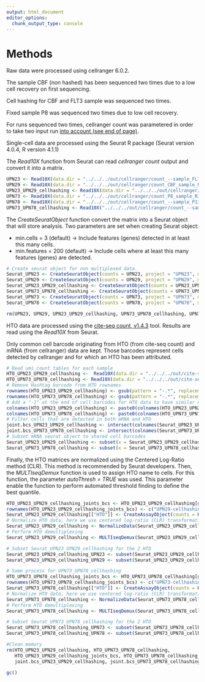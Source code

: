 ```yaml
---
output: html_document
editor_options: 
  chunk_output_type: console
---
```

# Methods

Raw data were processed using cellranger 6.0.2.

The sample CBF (non hashed) has been sequenced two times due to a low cell recovery on first sequencing.

Cell hashing for CBF and FLT3 sample was sequenced two times.

Fixed sample P8 was sequenced two times due to low cell recovery.

For runs sequenced two times, cellranger count was parametered in order to take two input run  [into account (see end of page)](https://support.10xgenomics.com/single-cell-gene-expression/software/pipelines/latest/using/count).

Single-cell data are processed using the Seurat R package (Seurat version 4.0.4, R version 4.1.1)

The *Read10X* function from Seurat can read *cellranger count* output and convert it into a matrix.

```r
UPN23 <- Read10X(data.dir = "../../../out/cellranger/count_--sample_FLT3_R252_GRCh38-2020-A/cellranger/mkfastq/gpfs/tgml/reads/bcl/Run_252_190329_NS500637_0159_AHYGNKBGX9/Run_252/outs/filtered_feature_bc_matrix")
UPN29 <- Read10X(data.dir = "../../../out/cellranger/count_CBF_sample_R252_255/outs/filtered_feature_bc_matrix/")
UPN23_UPN29_cellhashing <- Read10X(data.dir = "../../../out/cellranger/count_mRNA_R306_R309/count_mRNA_R306_R309//outs/filtered_feature_bc_matrix/")
UPN73 <- Read10X(data.dir = "../../../out/cellranger/count_P8_sample_R372/outs/filtered_feature_bc_matrix/")
UPN78 <- Read10X(data.dir = "../../../out/cellranger/count_--sample_P13_ARNm_GRCh38-2020-A/cellranger/mkfastq/gpfs/tgml/reads/NS500_output_from_sept_2020/Run_372_NS500-280_17-05-2021_RC/Run_372/outs/filtered_feature_bc_matrix")
UPN73_UPN78_cellhashing <- Read10X("../../../out/cellranger/count_--sample_mRNA_Hashtag_R342_GRCh38-2020-A/cellranger/mkfastq/gpfs/tgml/reads/NS500_output_from_sept_2020/Run_342_NS500-249_11-12-2020_LM/Run_342/outs/filtered_feature_bc_matrix/")
```

The *CreateSeuratObject* function convert the matrix into a Seurat object that will store analysis. Two parameters are set when creating Seurat object:

* min.cells = 3 (default) -> Include features (genes) detected in at least this many cells.
* min.features = 200 (default) -> Include cells where at least this many features (genes) are detected.

```r
# Create seurat object for non multiplexed data.
Seurat_UPN23 <- CreateSeuratObject(counts = UPN23, project = "UPN23", min.cells = 3, min.features = 200)
Seurat_UPN29 <- CreateSeuratObject(counts = UPN29, project = "UPN29", min.cells = 3, min.features = 200)
Seurat_UPN23_UPN29_cellhashing <- CreateSeuratObject(counts = UPN23_UPN29_cellhashing, project = "UPN23_UPN29_cellhashing", min.cells = 3, min.features = 200)
Seurat_UPN73_UPN78_cellhashing <- CreateSeuratObject(counts = UPN73_UPN78_cellhashing, project = "UPN73_UPN78_cellhashing", min.cells = 3, min.features = 200)
Seurat_UPN73 <- CreateSeuratObject(counts = UPN73, project = "UPN73", min.cells = 3, min.features = 200)
Seurat_UPN78 <- CreateSeuratObject(counts = UPN78, project = "UPN78", min.cells = 3, min.features = 200)

rm(UPN23, UPN29, UPN23_UPN29_cellhashing, UPN73_UPN78_cellhashing, UPN73, UPN78)
```

HTO data are processed using the [cite-seq count, v1.4.3](https://hoohm.github.io/CITE-seq-Count/) tool. Results are read using the *Read10X* from Seurat.

Only common cell barcode originating from HTO (from cite-seq count) and mRNA (from cellranger) data are kept. Those barcodes represent cells detected by cellranger and for which an HTO has been attributed.

```r
# Read umi_count tables for each sample
HTO_UPN23_UPN29_cellhashing <-  Read10X(data.dir = "../../../out/cite-seq_count/Run_306_Run_309/umi_count/", gene.column = 1)
HTO_UPN73_UPN78_cellhashing <- Read10X(data.dir = "../../../out/cite-seq_count/Run_342/umi_count/", gene.column = 1)
# Remove Hashtag barcode from HTO rownames
rownames(HTO_UPN23_UPN29_cellhashing) <- gsub(pattern = "-.*", replacement = "", x = rownames(HTO_UPN23_UPN29_cellhashing))
rownames(HTO_UPN73_UPN78_cellhashing) <- gsub(pattern = "-.*", replacement = "", x = rownames(HTO_UPN73_UPN78_cellhashing))
# Add a "-1" at the end of cell barcodes for HTO data to have similar names as mRNA data
colnames(HTO_UPN23_UPN29_cellhashing) <- paste0(colnames(HTO_UPN23_UPN29_cellhashing),"-1")
colnames(HTO_UPN73_UPN78_cellhashing) <- paste0(colnames(HTO_UPN73_UPN78_cellhashing),"-1")
# Filter cells that are detected in both mRNA and HTO
joint.bcs_UPN23_UPN29_cellhashing <- intersect(colnames(Seurat_UPN23_UPN29_cellhashing), colnames(HTO_UPN23_UPN29_cellhashing))
joint.bcs_UPN73_UPN78_cellhashing <- intersect(colnames(Seurat_UPN73_UPN78_cellhashing), colnames(HTO_UPN73_UPN78_cellhashing))
# Subset mRNA seurat object to shared cell barcodes
Seurat_UPN23_UPN29_cellhashing <- subset(x = Seurat_UPN23_UPN29_cellhashing, cells = joint.bcs_UPN23_UPN29_cellhashing)
Seurat_UPN73_UPN78_cellhashing <- subset(x = Seurat_UPN73_UPN78_cellhashing, cells = joint.bcs_UPN73_UPN78_cellhashing)
```

Finally, the HTO matrices are normalized using the Centered Log-Ratio method (CLR). This method is recommended by Seurat developers. Then, the *MULTIseqDemux* function is used to assign HTO name to cells. For this function, the parameter *autoThresh = TRUE* was used. This parameter enable the function to perform automated threshold finding to define the best quantile.

```r
HTO_UPN23_UPN29_cellhashing_joints_bcs <- HTO_UPN23_UPN29_cellhashing[grep("HTO", rownames(HTO_UPN23_UPN29_cellhashing)), colnames(Seurat_UPN23_UPN29_cellhashing)]
rownames(HTO_UPN23_UPN29_cellhashing_joints_bcs) <- c("UPN29-cellhashing", "UPN23-cellhashing")
Seurat_UPN23_UPN29_cellhashing[["HTO"]] <- CreateAssayObject(counts = HTO_UPN23_UPN29_cellhashing_joints_bcs)
# Normalize HTO data, here we use centered log-ratio (CLR) transformation
Seurat_UPN23_UPN29_cellhashing <- NormalizeData(Seurat_UPN23_UPN29_cellhashing, assay = "HTO", normalization.method = "CLR", margin = 1)
# Perform HTO demultiplexing
Seurat_UPN23_UPN29_cellhashing <- MULTIseqDemux(Seurat_UPN23_UPN29_cellhashing, assay = "HTO", autoThresh = TRUE)

# Subset Seurat_UPN23_UPN29_cellhashing for the 2 HTO
Seurat_UPN23_UPN29_cellhashing_UPN23 <- subset(Seurat_UPN23_UPN29_cellhashing, cells = colnames(Seurat_UPN23_UPN29_cellhashing)[Seurat_UPN23_UPN29_cellhashing$MULTI_ID == "UPN23-cellhashing"])
Seurat_UPN23_UPN29_cellhashing_UPN29 <- subset(Seurat_UPN23_UPN29_cellhashing, cells = colnames(Seurat_UPN23_UPN29_cellhashing)[Seurat_UPN23_UPN29_cellhashing$MULTI_ID == "UPN29-cellhashing"])

# Same process for UPN73_UPN78_cellhashing
HTO_UPN73_UPN78_cellhashing_joints_bcs <- HTO_UPN73_UPN78_cellhashing[grep("HTO", rownames(HTO_UPN73_UPN78_cellhashing)), colnames(Seurat_UPN73_UPN78_cellhashing)]
rownames(HTO_UPN73_UPN78_cellhashing_joints_bcs) <- c("UPN73-cellhashing", "UPN78-cellhashing")
Seurat_UPN73_UPN78_cellhashing[["HTO"]] <- CreateAssayObject(counts = HTO_UPN73_UPN78_cellhashing_joints_bcs)
# Normalize HTO data, here we use centered log-ratio (CLR) transformation
Seurat_UPN73_UPN78_cellhashing <- NormalizeData(Seurat_UPN73_UPN78_cellhashing, assay = "HTO", normalization.method = "CLR", margin = 1)
# Perform HTO demultiplexing
Seurat_UPN73_UPN78_cellhashing <- MULTIseqDemux(Seurat_UPN73_UPN78_cellhashing, assay = "HTO", autoThresh = TRUE)

# Subset Seurat_UPN73_UPN78_cellhashing for the 2 HTO
Seurat_UPN73_UPN78_cellhashing_UPN73 <- subset(Seurat_UPN73_UPN78_cellhashing, cells = colnames(Seurat_UPN73_UPN78_cellhashing)[Seurat_UPN73_UPN78_cellhashing$MULTI_ID == "UPN73-cellhashing"])
Seurat_UPN73_UPN78_cellhashing_UPN78 <- subset(Seurat_UPN73_UPN78_cellhashing, cells = colnames(Seurat_UPN73_UPN78_cellhashing)[Seurat_UPN73_UPN78_cellhashing$MULTI_ID == "UPN78-cellhashing"])
```

```r
#Clean memory
rm(HTO_UPN23_UPN29_cellhashing, HTO_UPN73_UPN78_cellhashing,
   HTO_UPN23_UPN29_cellhashing_joints_bcs, HTO_UPN73_UPN78_cellhashing_joints_bcs, 
   joint.bcs_UPN23_UPN29_cellhashing, joint.bcs_UPN73_UPN78_cellhashing)

gc()
```


